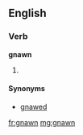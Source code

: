 ==English==

===Verb===
'''gnawn'''

# {{past participle of|gnaw}}

====Synonyms====
*[[gnawed]]

[[fr:gnawn]]
[[mg:gnawn]]